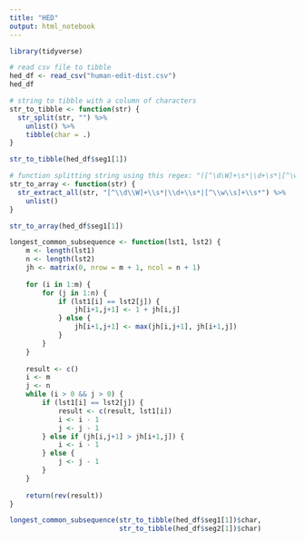 ```yaml
---
title: "HED"
output: html_notebook
---
```


```r
library(tidyverse)
```

```r
# read csv file to tibble
hed_df <- read_csv("human-edit-dist.csv")
hed_df
```

```r
# string to tibble with a column of characters
str_to_tibble <- function(str) {
  str_split(str, "") %>% 
    unlist() %>% 
    tibble(char = .)
}
```

```r
str_to_tibble(hed_df$seg1[1])
```

```r
# function splitting string using this regex: "([^\d\W]+\s*|\d+\s*|[^\w\s]+\s*)" and returning array
str_to_array <- function(str) {
  str_extract_all(str, "[^\\d\\W]+\\s*|\\d+\\s*|[^\\w\\s]+\\s*") %>% 
    unlist()
}
```

```r
str_to_array(hed_df$seg1[1])
```

```r
longest_common_subsequence <- function(lst1, lst2) {
    m <- length(lst1)
    n <- length(lst2)
    jh <- matrix(0, nrow = m + 1, ncol = n + 1)
    
    for (i in 1:m) {
        for (j in 1:n) {
            if (lst1[i] == lst2[j]) {
                jh[i+1,j+1] <- 1 + jh[i,j]
            } else {
                jh[i+1,j+1] <- max(jh[i,j+1], jh[i+1,j])
            }
        }
    }
    
    result <- c()
    i <- m
    j <- n
    while (i > 0 && j > 0) {
        if (lst1[i] == lst2[j]) {
            result <- c(result, lst1[i])
            i <- i - 1
            j <- j - 1
        } else if (jh[i,j+1] > jh[i+1,j]) {
            i <- i - 1
        } else {
            j <- j - 1
        }
    }
    
    return(rev(result))
}
```

```r
longest_common_subsequence(str_to_tibble(hed_df$seg1[1])$char, 
                           str_to_tibble(hed_df$seg2[1])$char)
```

